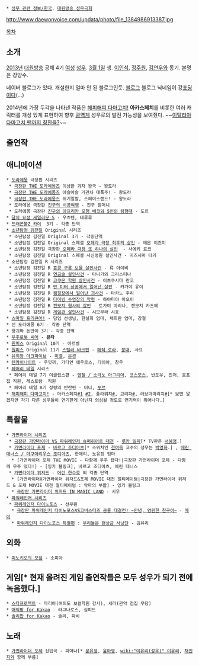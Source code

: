  * [[성우 관련 정보/한국]], [[대원방송 성우극회]]

http://www.daewonvoice.com/updata/photo/file_1384986913387.jpg

[[목차]]

== 소개 ==
[[2013년]] [[대원방송]] 공채 4기 [[여성]] [[성우]]. [[3월 1일]] 생. [[이인석]], [[정주원]], [[김연우(성우)|김연우]]와 동기. 본명은 강양수.

네이버 블로그가 있다. 개설한지 얼마 안 된 블로그인듯. [http://blog.naver.com/kys8257 블로그] 블로그 닉네임이 강[[초딩|쵸딩]]이다(...)

2014년에 가장 두각을 나타낸 작품은 [[해피해피 다마고치!]] '''아카스페치'''를 비롯한 여러 캐릭터를 개성 있게 표현하여 향후 [[광역계]] 성우로의 발전 가능성을 보여줬다. ~~[http://gall.dcinside.com/board/view/?id=radio_actor&no=199703 이탈리아 다마고치 팬까지 칭찬을?]~~


== 출연작 ==
== 애니메이션 ==
 * [[도라에몽]] 극장판 시리즈
  * [[더 도라에몽즈|극장판 THE 도라에몽즈]] 이상한 과자 왕국 - 왕도라
  * [[더 도라에몽즈|극장판 THE 도라에몽즈]] 아슬아슬 기관차 대폭주! - 왕도라
  * [[더 도라에몽즈|극장판 THE 도라에몽즈]] 위기일발, 스페이스랜드! - 왕도라
  * 도라에몽 극장판 [[노비타의 완냥시공전|진구의 시공여행]] - 진구 할머니
  * 도라에몽 극장판 [[신 노비타의 대마경 ~페코와 5인의 탐험대~|진구의 아프리카 모험 베코와 5인의 탐험대]] - 도르
 * [[미소녀 전사 세일러 문 S|달의 요정 세일러문 S]] - 우쵸텐, 테루루
 * [[드래곤볼Z 카이]]  3기 - 각종 단역
 * [[소년탐정 김전일]] Original 시리즈
  * 소년탐정 김전일 Original 3기 - 각종단역
  * 소년탐정 김전일 Original 스페셜 [[오페라 저택 제3의 살인사건|오페라 극장 최후의 살인]] - 에몬 이즈미
  * 소년탐정 김전일 극장판[[오페라 저택·새로운 살인| 오페라 극장 또 하나의 살인]]  - 사에키 료코
  * 소년탐정 김전일 Original 스페셜 사신병원 살인사건 - 미즈시마 타키
 * 소년탐정 김전일 R 시리즈
  * 소년탐정 김전일 R [[홍콩 구룡 재보 살인사건|홍콩 구룡 보물 살인사건]] - 류 아이비
  * 소년탐정 김전일 R [[연금술 살인사건]] - 타니가와 크리스티나
  * 소년탐정 김전일 R [[고쿠몬 학원 살인사건]] - 이츠쿠시마 란코
  * 소년탐정 김전일 R [[소년탐정 김전일/시즌2의 단편#s-4.1|만 미터 상공에서 일어난 살인]] - 카가야 유이
  * 소년탐정 김전일 R [[소년탐정 김전일/시즌2의 단편#s-3.2|캠핑장에서 일어난 괴사건]] - 타카노 주리
  * 소년탐정 김전일 R [[소년탐정 김전일/시즌2의 단편#s-3.1|다이빙 수영장의 악령]] - 하야미야 아오이
  * 소년탐정 김전일 R [[켄모치 형사의 살인]] - 토가미 마리나, 켄모치 카즈에
  * 소년탐정 김전일 R [[게임관 살인사건]] - 시모무라 시호
 * [[스마일 프리큐어!]] - 담임 선생님, 한설희 엄마, 채희란 엄마, 강철
 * 신 도라에몽 6기 - 각종 단역
 * 왕괴짜 돈만이 3기 - 각종 단역
 * [[씨어호|우주로봇 씨어]] - '''몬타'''
 * [[원피스(만화)|원피스]] Original 10기 - 아르벨
 * [[원피스(만화)|원피스]] Original 11기 [[스릴러 바크]]편 - [[로라(원피스)|해적 로라]], [[리스키 형제|붕대]], 사요
 * [[유희왕 아크파이브]] - [[호츈 미에루|미엘]], [[사카키 요코|은경]]
 * [[텐카이나이트]] - 우낏끼, 가디언 에우로스, 다이아, 창우
 * [[페어리 테일(만화)|페어리 테일]] 시리즈
  * 페어리 테일 7기 이클립스편 - [[엔젤(페어리 테일)|엔젤 / 소라노 아그리아]], [[코스모스(페어리 테일)|코스모스]], 반도우, 진저, 호프집 직원, 레스토랑  직원
  * 페어리 테일 8기 성령의 반란편 - 미니, [[푸르]]
 * [[해피해피 다마고치!]] - 아카스페치[http://www.youtube.com/watch?v=WvxsgUQ6Qog #1] [http://www.youtube.com/watch?v=qtc7MGaSFaQ #2], 플라워치[http://www.youtube.com/watch?v=EycFhTHOpBE #], 고리파[http://www.youtube.com/watch?v=dZFbakM_A8E #], 러브마마리치[http://www.youtube.com/watch?v=ON6t4B0VQYE #][* 보면 알겠지만 각기 다른 성우들이 연기한게 아닌지 의심될 정도로 연기력이 뛰어나다.]

== 특촬물 ==
 * [[가면라이더 시리즈]]
  * [[가면라이더X슈퍼전대 슈퍼 히어로 대전|극장판 가면라이더 VS 파워레인저 슈퍼히어로 대전]] - [[루카 밀피]][* TV판은 [[서혜정]].]
  * [[가면라이더 포제]] - [[바르고 조디아츠]][* 스위처인 [[에모토 쿠니테루|천여욱]] 교수의 성우는 [[박영화]].] , [[에린 스다|에린 대너스 / 아쿠아리우스 조디아츠]], 한애리, 노유정 엄마
   * [가면라이더 포제 THE MOVIE - 다함께 우주 왔다!|극장판 가면라이더 포제 - 다함께 우주 떴다!] - [잉카 블링크], 바르고 조디아츠, 에린 대너스
  * [[가면라이더 위저드]] - [[소우마 하루토|어린 한수호]] 외 각종 단역
   * [가면라이더X가면라이더 위자드&포제 MOVIE 대전 얼티메이텀|극장판 가면라이더 위저드 & 포제 MOVIE 대전 얼티메이텀 : 악마의 부활] - 잉카 블링크
   * [[극장판 가면라이더 위자드 IN MAGIC LAND|극장판 가면라이더 위저드 IN MAGIC LAND]] - 시우
 * [[슈퍼전대 시리즈|파워레인저 시리즈]]
  * [[파워레인저 다이노포스]] - 선우린
   * [[수전전대 쿄류저 VS 고버스터즈|극장판 파워레인저 다이노포스VS고버스터즈 공룡 대결전! ~안녕, 영원한 친구여~]] - [[메이(공룡전대 쥬레인저)|메이]]
   * [[토에이 히어로 넥스트|파워레인저 다이노포스 특별편]] : [[우리들은 현상금 사냥단]] - 김유리
== 외화 ==
 * [[피노키오의 모험]] - 소피아

== 게임[* 현재 올려진 게임 출연작들은 모두 성우가 되기 전에 녹음했다.] ==
 * [[스타프로젝트]] - 마리아(여의도 보컬학원 강사), 세라(관악 점집 무당)
 * [[매직팡 for Kakao]] - 라그나로스, 실피드
 * [[솔리팝 for Kakao]] - 솔리, 파비

== 노래 ==
 * [[가면라이더 포제]] 삽입곡 - 피어나[* [[문유정]], [[윤아영]], [[wiki:"이유리(성우)" 이유리]], [[채민지]]와 함께 부름]
